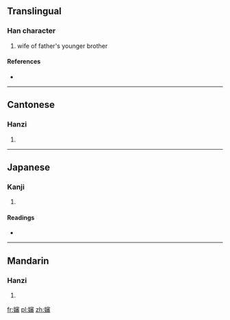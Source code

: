 {{also|婶}}
==Translingual==

===Han character===
{{Han char|rn=38|rad=女|as=15|sn=18|four=4346<sub>9</sub>|canj=女十竹田 (VJHW)}}

# wife of father's younger brother

====References====
* {{Han ref|kx=0273.190|dkj=06851|hdz=21089.040|uh=5B38|ud=23352|bh=C254|bd=49748}}

----

==Cantonese==

===Hanzi===
{{yue-hanzi|jyut=|y=sam2|sim=婶}}

# {{defn|lang=yue|sort=女15}}

----

==Japanese==

===Kanji===
{{ja-kanji|grade=|rs=女15}}

# {{defn|lang=ja|sort=女15}}

====Readings====
* {{ja-readings|on=[[しん]] (shin)|kun=}}

----

==Mandarin==

===Hanzi===
{{cmn-hanzi|sim=婶|pin=[[shěn]] ([[shen3]])|wg=shen<sup>3</sup>}}

# {{defn|lang=cmn|sort=女15}}

[[fr:嬸]]
[[pl:嬸]]
[[zh:嬸]]